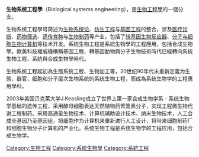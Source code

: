 {{unreferenced|time=2015-01-24T05:48:43+00:00}}
{{original research|time=2014-06-20}}
'''生物系统工程學'''（Biological systems engineering），是[[生物工程學|生物工程學]]的一個分支。

生物系统工程學可简述为[[生物系统论|生物系统论]]、[[仿生工程|仿生工程]]与[[基因工程|基因工程]]的整合，涉及[[医疗诊断|医疗诊断]]、[[药物筛选|药物筛选]]、[[遗传育种|遗传育种]]与[[生物制药|生物制药]]等产业，包括了[[转基因生物反应器|转基因生物反应器]]、[[分子与细胞生物计算机|分子与细胞生物计算机]]等技术开发。系統生物工程是系統生物學的工程應用，包括合成生物學。歐美科技權威機構稱基因工程、轉基因動物與分子生物技術時代已經轉向系統生物工程、系統與合成生物學時代。

生物系统工程起初為生態系统工程、生物加工等，20世纪90年代未重新定義为生態、器官、细胞和分子层次生物系统的系统生物工程，而成為系统生物学的工程應用學科。

2003年美国贝克莱大学J.Keasling成立了世界上第一家合成生物学系 - 系统生物学基础的遗传工程，采用酵母细胞表达天然植物药箐篙素分子，实现工程微生物代谢工程制药。采用高通量生物技术、计算机辅助设计技术、纳米生物技术，人工合成全基因乃至基因组，把细胞作为计算机来重新进行人工设计，将带来细胞制药厂和细胞生物分子计算机的产业化。系统生物工程是系统生物学的工程应用，包括合成生物学。

[[Category:生物工程|Category:生物工程]]
[[Category:系統生物學|Category:系統生物學]]
[[Category:系統工程|Category:系統工程]]